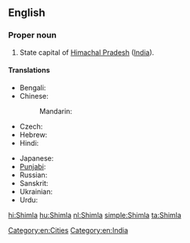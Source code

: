 ==English==

===Proper noun===
{{wikipedia}}
{{en-proper noun}}

# State capital of [[Himachal Pradesh]] ([[India]]).

====Translations====
{{trans-top|capital of Himachal Pradesh, India}}
* Bengali: {{t|bn|শিমলা|sc=Beng}}
* Chinese:
*: Mandarin: {{t|cmn|西姆拉|tr=Xīmǔlā|sc=Hani}}
* Czech: {{t|cs|Šimla|f}}
* Hebrew: {{t|he|שימלה}}
* Hindi: {{t|hi|शिमला|tr=śimlā|xs=Hindi}}
{{trans-mid}}
* Japanese: {{t|ja|シムラー|tr=Shimurā}}
* [[Punjabi]]: {{t|pa|ਸ਼ਿਮਲਾ|sc=Guru|xs=Punjabi}}
* Russian: {{t|ru|Шимла|f|tr=Šímla}}
* Sanskrit: {{t|sa|शिमला|xs=Sanskrit}}
* Ukrainian: {{t|uk|Шімла|f|tr=Šímla|xs=Ukrainian}}
* Urdu: {{t|ur|شملہ|tr=śimlā|xs=Urdu}}
{{trans-bottom}}

[[Category:en:Cities]]
[[Category:en:India]]

[[hi:Shimla]]
[[hu:Shimla]]
[[nl:Shimla]]
[[simple:Shimla]]
[[ta:Shimla]]